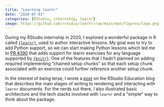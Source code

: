 ```yaml
---
title: "Learning learnr"
date: "2020-07-01"
categories: [RStudio, internship, learnr]
image: https://github.com/rstudio/learnr/raw/main/man/figures/logo.png
---
```


During my RStudio internship in 2020, I explored a wonderful package in R called [`{learnr}`](https://rstudio.github.io/learnr/index.html), used to author interactive lessons. My goal was to try to add Python support, so we can start making Python lessons which led me to [PR #390](https://github.com/rstudio/learnr/pull/390) that adds support for learnr exercises for any language supported by [`{knitr}`](https://yihui.org/knitr/). One of the features that I hadn't planned on adding required implementing "chained setup chunks" so that each setup chunk associated with an exercise could further reference another setup chunk. 

In the interest of being terse, I wrote a [post](https://education.rstudio.com/blog/2020/07/learning-learnr/) on the RStudio Education blog that describes the main stages of writing to rendering and interacting with `learnr` documents. For the nerds out there, I also illustrated basic architecture and the tech stacks involved with `learnr` and a "simple" way to think about the package.

